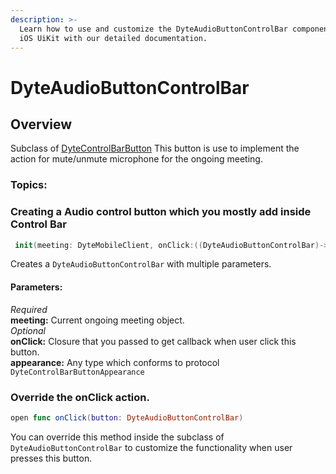 ```yaml
---
description: >-
  Learn how to use and customize the DyteAudioButtonControlBar component in Dyte's
  iOS UiKit with our detailed documentation.
---
```


# DyteAudioButtonControlBar
## Overview
Subclass of [DyteControlBarButton](/ios/components/dyte-controlbar-button)
This button is use to implement the action for mute/unmute microphone for the ongoing meeting. 

### Topics:

### Creating a Audio control button which you mostly add inside Control Bar

```swift
 init(meeting: DyteMobileClient, onClick:((DyteAudioButtonControlBar)->Void)? = nil, appearance: DyteControlBarButtonAppearance = AppTheme.shared.controlBarButtonAppearance)
```
Creates a `DyteAudioButtonControlBar` with multiple parameters. 

#### Parameters:
*Required*   
**meeting:** Current ongoing meeting object.   
*Optional*  
**onClick:** Closure that you passed to get callback when user click this button.  
**appearance:** Any type which conforms to protocol `DyteControlBarButtonAppearance`   


### Override the onClick action. 
```swift 
open func onClick(button: DyteAudioButtonControlBar) 
```
You can override this method inside the subclass of `DyteAudioButtonControlBar` to customize the functionality when user presses this button. 


<head>
  <title>iOS DyteAudioButtonControlBar</title>
</head>
